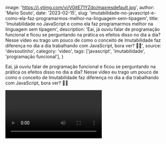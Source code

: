 
  image: 'https://i.ytimg.com/vi/V0itE71YZdo/maxresdefault.jpg',
  author: 'Mario Souto',
  date: '2023-02-15',
  slug: 'imutabilidade-no-javascript-e-como-ela-faz-programarmos-melhor-na-linguagem-sem-tipagem',
  title: 'Imutabilidade no JavaScript e como ela faz programarmos melhor na linguagem sem tipagem',
  description: 'Eai, já ouviu falar de programação funcional e ficou se perguntando na prática os efeitos disso no dia a dia? Nesse vídeo eu trago um pouco de como o conceito de Imutabilidade faz diferença no dia a dia trabalhando com JavaScript, bora ver? 👨‍💻',
  source: 'devsoutinho',
  category: 'video',
  tags: ['javascript', 'imutabilidade', 'programação funcional'],
}


Eai, já ouviu falar de programação funcional e ficou se perguntando na prática os efeitos disso no dia a dia? Nesse vídeo eu trago um pouco de como o conceito de Imutabilidade faz diferença no dia a dia trabalhando com JavaScript, bora ver? 👨‍💻

<Video videoId="V0itE71YZdo" youtube />

